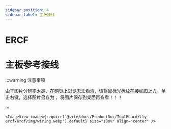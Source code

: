 ```yaml
---
sidebar_position: 4
sidebar_label: 主板接线
---
```




# ERCF



# 主板参考接线

:::warning 注意事项

由于图片分辨率太高，在网页上浏览无法看清，请将鼠标光标放在接线图上方，单击右键，选择图片另存为 ，将图片保存到桌面再查看！！！

:::

    <ImageView image={require('@site/docs/ProductDoc/ToolBoard/fly-ercf/ercf/img/wiring.webp').default} size="100%" align="center" />
